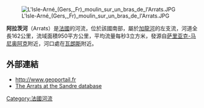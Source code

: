 [[Image:L'Isle-Arné_(Gers,_Fr)_moulin_sur_un_bras_de_l'Arrats.JPG|right]]

{{coord|44|5|42|N|0|50|48|E|display=title}}

'''阿拉茨河'''（Arrats）是[[法國|法國]]的河流，位於該國南部，屬於[[加龍河|加龍河]]的左支流，河道全長162公里，流域面積950平方公里，平均流量每秒3立方米，發源自[[萨里亚克-马尼奥阿克|萨里亚克-马尼奥阿克]]附近，河口處在[[瓦朗斯|瓦朗斯]]附近。

==外部連結==
*http://www.geoportail.fr {{Wayback|url=http://www.geoportail.fr/ |date=20101215171356 }}
*[http://sandre.eaufrance.fr/app/chainage/courdo/htm/O---0240.php?cg=O---0240 The Arrats at the Sandre database]

{{France-geo-stub}}
[[Category:法國河流|Category:法國河流]]
